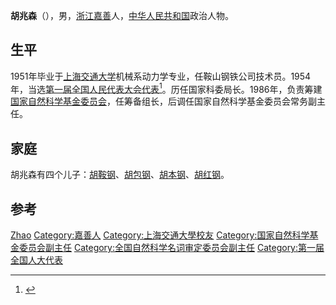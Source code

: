 '''胡兆森'''（{{bd|1928年||}}），男，[[浙江|浙江]][[嘉善县|嘉善]]人，[[中华人民共和国|中华人民共和国]]政治人物。

== 生平 ==
1951年毕业于[[上海交通大学|上海交通大学]]机械系动力学专业，任鞍山钢铁公司技术员。1954年，当选[[第一届全国人民代表大会代表名单|第一届全国人民代表大会代表]]<ref>{{cite book|author=全国人民代表大会常务委员会办公厅|title=中华人民共和国第一届全国人民代表大会代表名单|year=1955年|publisher=全国人民代表大会常务委员会办公厅|url=http://book.ucdrs.superlib.net/views/specific/2929/bookDetail.jsp?dxNumber=000005772167&d=546843D0AE2464CD1C95896344A85614&fenlei=04070402|access-date=2015-01-25|archive-date=2019-01-24|archive-url=https://web.archive.org/web/20190124105450/http://book.ucdrs.superlib.net/views/specific/2929/bookDetail.jsp?dxNumber=000005772167&d=546843D0AE2464CD1C95896344A85614&fenlei=04070402|dead-url=no}}</ref>。历任国家科委局长。1986年，负责筹建[[国家自然科学基金委员会|国家自然科学基金委员会]]，任筹备组长，后调任国家自然科学基金委员会常务副主任。

== 家庭 ==
胡兆森有四个儿子：[[胡鞍钢|胡鞍钢]]、[[胡包钢|胡包钢]]、[[胡本钢|胡本钢]]、[[胡红钢|胡红钢]]。

== 参考 ==
{{reflist}}

{{Navboxes
| title  = 胡兆森在[[中华全国青年联合会|中华全国青年联合会]]的职务
| list1  =
{{中华全国民主青年联合会第二届委员会}}
}}
{{Navboxes
| title  = 胡兆森在[[全国科学技术名词审定委员会|全国科学技术名词审定委员会]]的职务
| list1  =
{{全国自然科学名词审定委员会第一届全国委员会}}
{{全国自然科学名词审定委员会第二届全国委员会}}
}}

{{Authority control}}

{{DEFAULTSORT:Hu胡}}
[[Category:胡姓|Zhao]]
[[Category:嘉善人|Category:嘉善人]]
[[Category:上海交通大學校友|Category:上海交通大學校友]]
[[Category:国家自然科学基金委员会副主任|Category:国家自然科学基金委员会副主任]]
[[Category:全国自然科学名词审定委员会副主任|Category:全国自然科学名词审定委员会副主任]]
[[Category:第一届全国人大代表|Category:第一届全国人大代表]]


{{中国政治人物小作品}}
